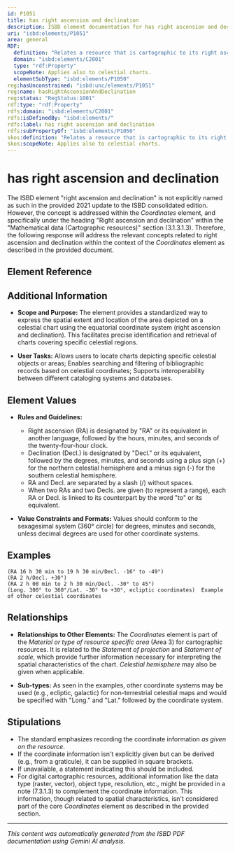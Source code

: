 ```yaml
---
id: P1051
title: has right ascension and declination
description: ISBD element documentation for has right ascension and declination
uri: "isbd:elements/P1051"
area: general
RDF:
  definition: "Relates a resource that is cartographic to its right ascension (the angular distance measured eastward on the Equator from the vernal equinox to the hour circle through the celestial body, from 0 to 24 hours), and declination (the angular distance to a body on the celestial sphere measured north or south through 90 degrees from the celestial equator along the hour circle of the body; comparable to latitude on the terrestrial sphere)."
  domain: "isbd:elements/C2001"
  type: "rdf:Property"
  scopeNote: Applies also to celestial charts.
  elementSubType: "isbd:elements/P1050"
reg:hasUnconstrained: "isbd:unc/elements/P1051"
reg:name: hasRightAscensionAndDeclination
reg:status: "RegStatus:1001"
rdf:type: "rdf:Property"
rdfs:domain: "isbd:elements/C2001"
rdfs:isDefinedBy: "isbd:elements/"
rdfs:label: has right ascension and declination
rdfs:subPropertyOf: "isbd:elements/P1050"
skos:definition: "Relates a resource that is cartographic to its right ascension (the angular distance measured eastward on the Equator from the vernal equinox to the hour circle through the celestial body, from 0 to 24 hours), and declination (the angular distance to a body on the celestial sphere measured north or south through 90 degrees from the celestial equator along the hour circle of the body; comparable to latitude on the terrestrial sphere)."
skos:scopeNote: Applies also to celestial charts.
---
```

# has right ascension and declination

The ISBD element "right ascension and declination" is not explicitly named as such in the provided 2021 update to the ISBD consolidated edition.  However, the concept is addressed within the *Coordinates* element, and specifically under the heading "Right ascension and declination" within the "Mathematical data (Cartographic resources)" section (3.1.3.1.3). Therefore, the following response will address the relevant concepts related to right ascension and declination within the context of the *Coordinates* element as described in the provided document.

## Element Reference


<ElementReference frontMatter={frontMatter} />

## Additional Information

- **Scope and Purpose:** The element provides a standardized way to express the spatial extent and location of the area depicted on a celestial chart using the equatorial coordinate system (right ascension and declination). This facilitates precise identification and retrieval of charts covering specific celestial regions.

- **User Tasks:**  Allows users to locate charts depicting specific celestial objects or areas; Enables searching and filtering of bibliographic records based on celestial coordinates; Supports interoperability between different cataloging systems and databases.

## Element Values

- **Rules and Guidelines:**
    - Right ascension (RA) is designated by "RA" or its equivalent in another language, followed by the hours, minutes, and seconds of the twenty-four-hour clock.
    - Declination (Decl.) is designated by "Decl." or its equivalent, followed by the degrees, minutes, and seconds using a plus sign (+) for the northern celestial hemisphere and a minus sign (-) for the southern celestial hemisphere.
    -  RA and Decl. are separated by a slash (/) without spaces.
    - When two RAs and two Decls. are given (to represent a range), each RA or Decl. is linked to its counterpart by the word "to" or its equivalent.

- **Value Constraints and Formats:**  Values should conform to the sexagesimal system (360° circle) for degrees, minutes and seconds, unless decimal degrees are used for other coordinate systems.


## Examples

```
(RA 16 h 30 min to 19 h 30 min/Decl. -16° to -49°)
(RA 2 h/Decl. +30°)
(RA 2 h 00 min to 2 h 30 min/Decl. -30° to 45°)
(Long. 300° to 360°/Lat. -30° to +30°, ecliptic coordinates)  Example of other celestial coordinates
```


## Relationships

- **Relationships to Other Elements:**  The *Coordinates* element is part of the *Material or type of resource specific area* (Area 3) for cartographic resources. It is related to the *Statement of projection* and *Statement of scale*, which provide further information necessary for interpreting the spatial characteristics of the chart. *Celestial hemisphere* may also be given when applicable.

- **Sub-types:** As seen in the examples, other coordinate systems may be used (e.g., ecliptic, galactic) for non-terrestrial celestial maps and would be specified with "Long." and "Lat." followed by the coordinate system.

## Stipulations

-  The standard emphasizes recording the coordinate information *as given on the resource*.
- If the coordinate information isn't explicitly given but can be derived (e.g., from a graticule), it can be supplied in square brackets.
- If unavailable, a statement indicating this should be included.
- For digital cartographic resources, additional information like the data type (raster, vector), object type, resolution, etc., might be provided in a note (7.3.1.3) to complement the coordinate information. This information, though related to spatial characteristics, isn't considered part of the core *Coordinates* element as described in the provided section.


---

*This content was automatically generated from the ISBD PDF documentation using Gemini AI analysis.*
